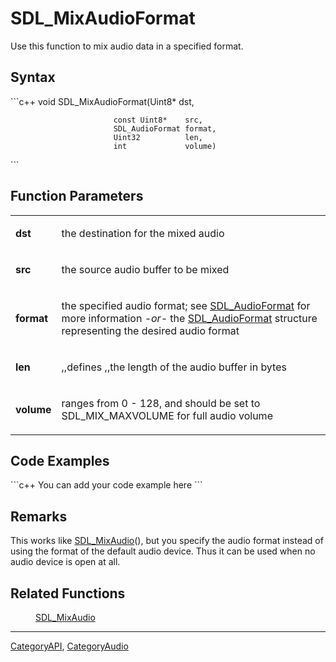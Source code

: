 <!-- pragma section-numbers off -->
<!-- pragma disable-camelcase -->

= SDL_MixAudioFormat =
Use this function to mix audio data in a specified format.


== Syntax ==
```c++
void SDL_MixAudioFormat(Uint8*          dst,
                        const Uint8*    src,
                        SDL_AudioFormat format,
                        Uint32          len, 
                        int             volume)
```

== Function Parameters ==
{|
|'''dst'''
|the destination for the mixed audio
|-
|'''src'''
|the source audio buffer to be mixed
|-
|'''format'''
|the specified audio format; see [[SDL_AudioFormat]] for more information ''-or-'' the [[SDL_AudioFormat]] structure representing the desired audio format
|-
|'''len'''
|,,defines ,,the length of the audio buffer in bytes
|-
|'''volume'''
|ranges from 0 - 128, and should be set to SDL_MIX_MAXVOLUME for full audio volume
|}

== Code Examples ==
```c++
You can add your code example here
```

== Remarks ==
This works like [[SDL_MixAudio]](), but you specify the audio format instead of using the format of the default audio device. Thus it can be used when no audio device is open at all.

== Related Functions ==
:[[SDL_MixAudio]]

----
[[CategoryAPI]], [[CategoryAudio]]
